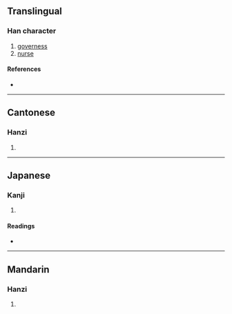{{character info}}
==Translingual==

===Han character===
{{Han char|rn=38|rad=女|as=09|sn=12|four=46494|canj=VORD|ids=⿰女保}}

# [[governess]]
# [[nurse]]

====References====
* {{Han ref|kx=0267.361|hdz=80018.110|uh=5AAC|ud=23212|bh=D8BF|bd=55487}}

----

==Cantonese==

===Hanzi===
{{yue-hanzi|jyut=|y=bou2}}

# {{rfdef|yue|sort=女09}}

----

==Japanese==

===Kanji===
{{ja-kanji|grade=|rs=女09}}

# {{rfdef|ja|sort=女09}}

====Readings====
* {{ja-readings|on=[[ほ]] (ho)|kun=}}

----

==Mandarin==

===Hanzi===
{{cmn-hanzi|pin=[[bǎo]] ([[bao3]])|wg=pao<sup>3</sup>}}

# {{rfdef|cmn|sort=女09}}